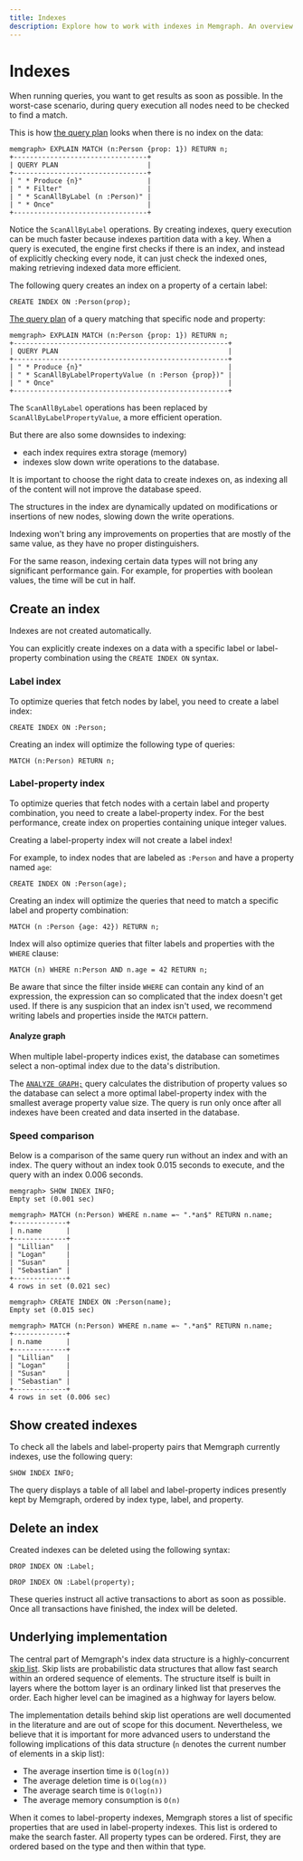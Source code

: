 ```yaml
---
title: Indexes
description: Explore how to work with indexes in Memgraph. An overview for you to understand the functionality and application of indexes.
---
```



# Indexes

When running queries, you want to get results as soon as possible. In the
worst-case scenario, during query execution all nodes need to be checked to find
a match.

This is how [the query plan](/querying/performance-optimization) looks when there is
no index on the data:

```console copy=false
memgraph> EXPLAIN MATCH (n:Person {prop: 1}) RETURN n;
+---------------------------------+
| QUERY PLAN                      |
+---------------------------------+
| " * Produce {n}"                |
| " * Filter"                     |
| " * ScanAllByLabel (n :Person)" |
| " * Once"                       |
+---------------------------------+
```

Notice the `ScanAllByLabel` operations. By creating indexes, query execution
can be much faster because indexes partition data with a key. When a query is
executed, the engine first checks if there is an index, and instead of
explicitly checking every node, it can just check the indexed ones, making
retrieving indexed data more efficient. 

The following query creates an index on a property of a certain label:

```cypher
CREATE INDEX ON :Person(prop);
```

[The query plan](/querying/performance-optimization) of a query matching that
specific node and property:

```nocopy
memgraph> EXPLAIN MATCH (n:Person {prop: 1}) RETURN n;
+-----------------------------------------------------+
| QUERY PLAN                                          |
+-----------------------------------------------------+
| " * Produce {n}"                                    |
| " * ScanAllByLabelPropertyValue (n :Person {prop})" |
| " * Once"                                           |
+-----------------------------------------------------+
```

The `ScanAllByLabel` operations has been replaced by
`ScanAllByLabelPropertyValue`, a more efficient operation.

But there are also some downsides to indexing:

- each index requires extra storage (memory)
- indexes slow down write operations to the database.

It is important to choose the right data to create indexes on, as indexing all
of the content will not improve the database speed. 

The structures in the index are dynamically updated on modifications or
insertions of new nodes, slowing down the write operations.

Indexing won't bring any improvements on properties that are mostly of the same
value, as they have no proper distinguishers.

For the same reason, indexing certain data types will not bring any significant performance
gain. For example, for properties with boolean values, the time will be cut in half.

## Create an index

Indexes are not created automatically. 

You can explicitly create indexes on a data with a specific label or
label-property combination using the `CREATE INDEX ON` syntax.

### Label index

To optimize queries that fetch nodes by label, you need to create a label index:

```cypher
CREATE INDEX ON :Person;
```

Creating an index will optimize the following type of queries:

```cypher
MATCH (n:Person) RETURN n;
```

### Label-property index

To optimize queries that fetch nodes with a certain label and property
combination, you need to create a label-property index. For the best
performance, create index on properties containing unique integer values.

<Callout type="warning">

Creating a label-property index will not create a label index!

</Callout>

For example, to index nodes that are labeled as `:Person` and have a property
named `age`:

```cypher
CREATE INDEX ON :Person(age);
```

Creating an index will optimize the queries that need to match a specific label
and property combination:

```cypher
MATCH (n :Person {age: 42}) RETURN n;
```

Index will also optimize queries that filter labels and properties with the
`WHERE` clause:

```cypher
MATCH (n) WHERE n:Person AND n.age = 42 RETURN n;
```

Be aware that since the filter inside `WHERE` can contain any kind of an
expression, the expression can so complicated that the index doesn't get used.
If there is any suspicion that an index isn't used, we recommend writing
labels and properties inside the `MATCH` pattern.

#### Analyze graph

When multiple label-property indices exist, the database can sometimes select a
non-optimal index due to the data's distribution. 

The [`ANALYZE GRAPH;`](/querying/performance-optimization#analyze-graph) query
calculates the distribution of property values so the database can select a more
optimal label-property index with the smallest average property value size. The
query is run only once after all indexes have been created and data inserted in
the database.

### Speed comparison

Below is a comparison of the same query run without an index and with an index.
The query without an index took 0.015 seconds to execute, and the query with an
index 0.006 seconds.

```nocopy
memgraph> SHOW INDEX INFO;
Empty set (0.001 sec)

memgraph> MATCH (n:Person) WHERE n.name =~ ".*an$" RETURN n.name;
+-------------+
| n.name      |
+-------------+
| "Lillian"   |
| "Logan"     |
| "Susan"     |
| "Sebastian" |
+-------------+
4 rows in set (0.021 sec)

memgraph> CREATE INDEX ON :Person(name);
Empty set (0.015 sec)

memgraph> MATCH (n:Person) WHERE n.name =~ ".*an$" RETURN n.name;
+-------------+
| n.name      |
+-------------+
| "Lillian"   |
| "Logan"     |
| "Susan"     |
| "Sebastian" |
+-------------+
4 rows in set (0.006 sec)
```

## Show created indexes

To check all the labels and label-property pairs that Memgraph currently
indexes, use the following query: 

```cypher
SHOW INDEX INFO;
```

The query displays a table of all label and label-property indices presently
kept by Memgraph, ordered by index type, label, and property.

## Delete an index

Created indexes can be deleted using the following syntax:

```cypher
DROP INDEX ON :Label;
```

```cypher
DROP INDEX ON :Label(property);
```

These queries instruct all active transactions to abort as soon as possible.
Once all transactions have finished, the index will be deleted.

## Underlying implementation

The central part of Memgraph's index data structure is a highly-concurrent [skip
list](https://en.wikipedia.org/wiki/Skip_list). Skip lists are probabilistic
data structures that allow fast search within an ordered sequence of elements.
The structure itself is built in layers where the bottom layer is an ordinary
linked list that preserves the order. Each higher level can be imagined as a
highway for layers below.

The implementation details behind skip list operations are well documented in
the literature and are out of scope for this document. Nevertheless, we believe
that it is important for more advanced users to understand the following
implications of this data structure (`n` denotes the current number of elements
in a skip list):

- The average insertion time is `O(log(n))`
- The average deletion time is `O(log(n))`
- The average search time is `O(log(n))`
- The average memory consumption is `O(n)`

When it comes to label-property indexes, Memgraph stores a list of specific
properties that are used in label-property indexes. This list is ordered to make
the search faster. All property types can be ordered. First, they are ordered
based on the type and then within that type.
